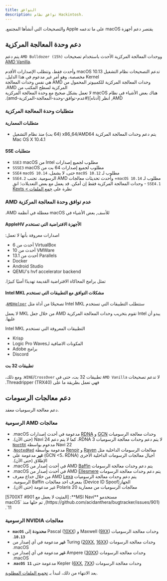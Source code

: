 ```yaml
---
title: التوافق
description: توافق نظام Hackintosh.
---
```



‫يقتصر دعم أجهزة macOS على ما تدعمه Apple والتصحيحات التي أنشأها المجتمع.‬

## دعم وحدة المعالجة المركزية

يتم دعم `AMD Bulldozer (15h)` ووحدات المعالجة المركزية الأحدث باستخدام تصحيحات [AMD Vanilla](https://github.com/AMD-OSX/AMD_Vanilla).

<Aside type="caution">
‫تدعم التصحيحات نظام التشغيل macOS 10.13 وأحدث فقط، وتتطلب الإصدارات الأقدم Kernel مخصصة، وهو أمر غير مدعوم في هذا الدليل.‬
</Aside>

<Aside type="tip">
‫وحدات المعالجة المركزية للكمبيوتر المحمول من AMD هي نفس وحدات المعالجة المركزية لسطح المكتب من AMD.‬
</Aside>

<Aside type="danger">
‫هناك بعض الأشياء في نظام macOS لا تعمل بشكل صحيح مع وحدة المعالجة المركزية AMD, انظر [أدناه](#عدم-توافق-وحدة-المعالجة-المركزية-amd).‬
</Aside>

### متطلبات وحدة المعالجة المركزية

#### ‫متطلبات المعمارية‬

- ‫يتم دعم وحدات المعالجة المركزية x86_64/AMD64 (64 بت) منذ نظام التشغيل Mac OS X 10.4.1‬

#### ‫متطلبات SSE‬

- `SSE3` ‫مطلوب لجميع إصدارات Intel من macOS‬
- `SSSE3` ‫مطلوب لجميع إصدارات 64 بت من macOS‬
- `SSE4` ‫مطلوب لـ `macOS 10.12` حتى، لا يشمل، `macOS 10.14`‬
- `SSE4.2` ‫مطلوب لـ `macOS 10.14`+ وأحدث تحديثات معالجات AMD الرسومية. تجنب `SSE4.1` - وحدات المعالجة المركزية فقط إن أمكن. قد يعمل مع بعض التعديلات؛ انقِ نظرة على [جمع الملفات > Kexts](/ar/guides/hackintosh/gathering-files/kexts/)‬

### ‫عدم توافق وحدة المعالجة المركزية AMD‬

‫للأسف, بعض الأشياء في macOS معطلة في أنظمة AMD.‬

#### ‫الأجهزة الافتراضية التي تستخدم AppleHV‬

‫اصدارات معروفة بأنها لا تعمل:‬

- ‫VirtualBox أحدث من 6‬
- ‫VMWare أحدث من ‬10
- ‫Parallels أحدث من ‬13.1
- Docker
- Android Studio
- ‫QEMU's hvf accelerator backend‬

<Aside type="danger">
‫تمثل برامج المحاكاة الافتراضية القديمة تهديدًا أمنيًا كبيرًا.‬
</Aside>

#### ‫مشكلات التوافق مع التطبيقات التي تستخدم Intel MKL‬

‫ستتطلب التطبيقات التي تستخدم Intel MKL تصحيحًا من أداة مثل [`AMDHelper`](https://github.com/alvindimas05/AMDHelper).‬

‫يبدو أن Intel تقوم بتخريب وحدات المعالجة المركزية AMD من خلال جعل MKL لا يعمل عليها.‬

‫التطبيقات المعروفة التي تستخدم Intel MKL‬

- Krisp
- Logic Pro Waves‫المكونات الاضافية لـ‬
- Adobe برامج
- Discord

#### تطبيقات 32 بت

‫لا تدعم تصحيحات `AMD Vanilla` تطبيقات 32 بت، حتى في `WINE`/`CrossOver`. ومع ذلك، فهي تعمل بطريقة ما على Threadripper (TRX40).‬

## دعم معالجات الرسومات

دعم معالجة الرسوميات معقد.

### ‫معالجات AMD الرسومية

- ‫وحدات معالجة الرسوميات [GCN](https://en.wikipedia.org/wiki/Graphics_Core_Next) و [RDNA](<https://en.wikipedia.org/wiki/RDNA_(microarchitecture)>) مدعومة في أحدث إصدارات macOS.‬
- ‫لا يتم دعم وحدات معالجة الرسوميات RDNA 3، كما لا يتم دعم Navi 24 (حتى الآن). Navi 22 مدعوم بواسطة [`NootRX`](/ar/applehax/nootrx/)‬
- ‫ معالجات الرسومات الداخلية مثل [Raven](https://www.techpowerup.com/gpu-specs/amd-raven.g816) و [Renoir](https://www.techpowerup.com/gpu-specs/amd-renoir.g1058) مدعومة بواسطة [`NootedRed`](/ar/applehax/nootedred/).‬
- ‫أجيال معالجات الرسومات الداخلية الأخرى (GCN \<5، RDNA) **غير** مدعومة على الإطلاق (حتى الآن).‬
- ‫ يتم دعم وحدات معالجة الرسومات AMD [Baffin](https://www.techpowerup.com/gpu-specs/amd-baffin.g796) في أحدث إصدار من macOS. ‬
- ‫ يتم دعم وحدات معالجة الرسومات ‫AMD [Ellesmere](https://www.techpowerup.com/gpu-specs/amd-ellesmere.g795)‬ في أحدث إصدار من macOS.‬
- ‫ يتم دعم وحدات معالجة الرسوميات ‫AMD [Lexa](https://www.techpowerup.com/gpu-specs/amd-lexa.g806)‬ من خلال خداع معرف الجهاز(Device ID Spoof) بمعرف احد معالجات Baffin الرسومية.‬
- ‫ معالجات الرسوميات من معمارية Polaris 20 غير مدعومة (حتى الان).‬

<Aside type="danger">
‫مستخدمو **MSI Navi**: [المثبِت لا يعمل مع 5700XT #901](https://github.com/acidanthera/bugtracker/issues/901), تم حلها منذ `macOS 11`.‬
</Aside>

### ‫معالجات NVIDIA الرسومية‬

- ‫‫وحدات معالجة الرسوميات Maxwell ([9XX](https://en.wikipedia.org/wiki/GeForce_900_series)) و Pascal ([10XX](https://en.wikipedia.org/wiki/GeForce_10_series)) **محدودة** إلى **`macOS 10.13`**.‬‬
- ‫‫وحدات معالجة الرسومات Turing ([20XX](https://en.wikipedia.org/wiki/GeForce_20_series), [16XX](https://en.wikipedia.org/wiki/GeForce_16_series)) **غير** مدعومة في أي إصدار من macOS.‬‬
- ‫‫وحدات معالجة الرسومات Ampere ([30XX](https://en.wikipedia.org/wiki/GeForce_30_series)) **غير** مدعومة في أي إصدار من macOS.‬‬
- ‫‫وحدات معالجة الرسومات Kepler ([6XX](https://en.wikipedia.org/wiki/GeForce_600_series), [7XX](https://en.wikipedia.org/wiki/GeForce_700_series)) مدعومة حتى **`macOS 11`**.‬‬

بعد الانتهاء من ذلك، لنبدأ بـ [تجميع الملفات المطلوبة](/ar/guides/hackintosh/gathering-files/).
